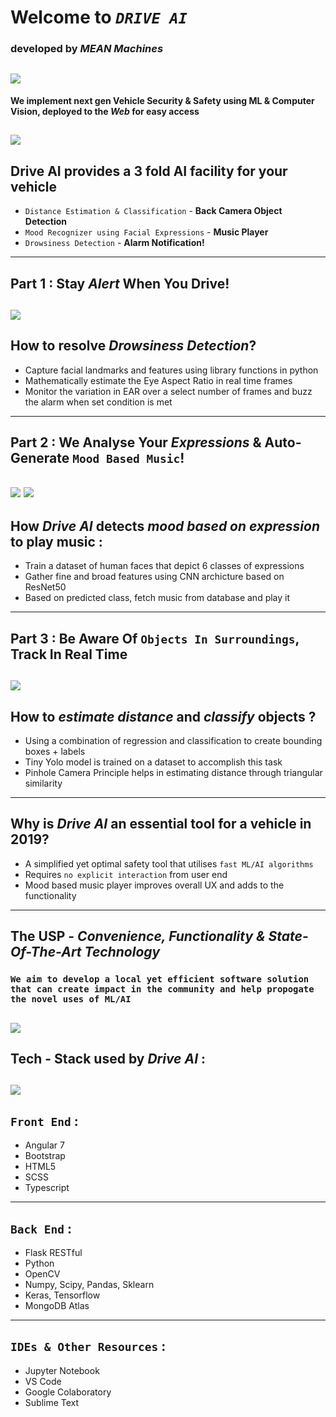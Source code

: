 # Welcome to **_`DRIVE AI`_**
### developed by _MEAN Machines_
![](https://mark.trademarkia.com/services/logo.ashx?sid=85355740)
---
#### We implement next gen **Vehicle Security & Safety** using ML & Computer Vision, deployed to the _Web_ for easy access
![](https://autotechreview.com/images/Web-images/2019/January/News/QuEST-Global-Mobiliya-Image.jpeg)
---
## **Drive AI** provides a 3 fold AI facility for your vehicle
* `Distance Estimation & Classification` - **Back Camera Object Detection**
* `Mood Recognizer using Facial Expressions` - **Music Player**
* `Drowsiness Detection` - **Alarm Notification!**
---
## Part 1 : Stay **_Alert_** When You Drive!
![](http://81.47.175.201/compass/images/stories/4-1-3b.jpg)
---
## How to resolve **_Drowsiness Detection_**?
* Capture facial landmarks and features using library functions in python
* Mathematically estimate the Eye Aspect Ratio in real time frames
* Monitor the variation in EAR over a select number of frames and buzz the alarm when set condition is met
---
## Part 2 : We Analyse Your **_Expressions_** & Auto-Generate `Mood Based Music`!
![](http://luxai.com/wp-content/uploads/2017/11/Faces-300x259.jpg)     ![](http://chasingafterparadise.com/wp-content/uploads/2018/09/Music-Notes-300x259.png)
---
## How **_Drive AI_** detects _mood based on expression_ to play music :
* Train a dataset of human faces that depict 6 classes of expressions
* Gather fine and broad features using CNN archicture based on ResNet50
* Based on predicted class, fetch music from database and play it
---
## Part 3 : Be Aware Of `Objects In Surroundings`, Track In Real Time
![](https://s3-ap-south-1.amazonaws.com/av-blog-media/wp-content/uploads/2018/12/Screenshot-from-2018-11-29-13-03-17.png)
---
## How to _estimate distance_ and _classify_ objects ?
* Using a combination of regression and classification to create bounding boxes + labels
* Tiny Yolo model is trained on a dataset to accomplish this task
* Pinhole Camera Principle helps in estimating distance through triangular similarity
---
## Why is **_Drive AI_** an essential tool for a vehicle in 2019?
* A simplified yet optimal safety tool that utilises `fast ML/AI algorithms`
* Requires `no explicit interaction` from user end
* Mood based music player improves overall UX and adds to the functionality
---
## **The USP** - _Convenience, Functionality & State-Of-The-Art Technology_
### `We aim to develop a local yet efficient software solution that can create impact in the community and help propogate the novel uses of ML/AI`
![](https://gajitz.com/wp-content/uploads/2014/03/volvo-safety-sensors.jpg)
---
## Tech - Stack used by **_Drive AI_** :
![](https://www.hotelappz.com/wp-content/uploads/2019/01/Hotel-Tech-Stack-Integration-400x294.png)
---
## `Front End` :
* Angular 7
* Bootstrap
* HTML5
* SCSS
* Typescript
---
## `Back End` : 
* Flask RESTful
* Python
* OpenCV
* Numpy, Scipy, Pandas, Sklearn
* Keras, Tensorflow
* MongoDB Atlas
---
## `IDEs & Other Resources` :
* Jupyter Notebook
* VS Code
* Google Colaboratory
* Sublime Text






